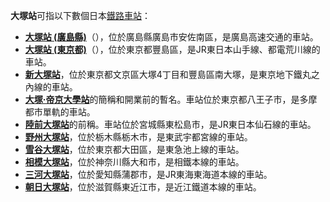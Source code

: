 '''大塚站'''可指以下數個日本[[鐵路車站|鐵路車站]]：
*'''[[大塚站_(廣島縣)|大塚站 (廣島縣)]]'''（{{lang|ja|おおづかえき}}），位於廣島縣廣島市安佐南區，是廣島高速交通的車站。
*'''[[大塚站_(東京都)|大塚站 (東京都)]]'''（{{lang|ja|おおつかえき}}），位於東京都豐島區，是JR東日本山手線、都電荒川線的車站。
*'''[[新大塚站|新大塚站]]'''，位於東京都文京區大塚4丁目和豐島區南大塚，是東京地下鐵丸之內線的車站。
*'''[[大塚·帝京大學站|大塚·帝京大學站]]'''的簡稱和開業前的暫名。車站位於東京都八王子市，是多摩都市單軌的車站。
*'''[[陸前大塚站|陸前大塚站]]'''的前稱。車站位於宮城縣東松島市，是JR東日本仙石線的車站。
*'''[[野州大塚站|野州大塚站]]'''，位於栃木縣栃木市，是東武宇都宮線的車站。
*'''[[雪谷大塚站|雪谷大塚站]]'''，位於東京都大田區，是東急池上線的車站。
*'''[[相模大塚站|相模大塚站]]'''，位於神奈川縣大和市，是相鐵本線的車站。
*'''[[三河大塚站|三河大塚站]]'''，位於愛知縣蒲郡市，是JR東海東海道本線的車站。
*'''[[朝日大塚站|朝日大塚站]]'''，位於滋賀縣東近江市，是近江鐵道本線的車站。

{{消歧义|Cat=三字車站名消歧義}}